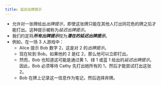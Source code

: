 ```yaml
---
title: 延迟出牌提示
---
```



<BeginnersGuideProgress id="delayed-play-clues" />

- 允许对一张牌给出*出牌提示*，即使这张牌只能在其他人打出同花色的牌之后才能打出。这种提示被称为*延迟出牌提示*。
- 我们约定将<Em>**所有出牌提示**</Em>视为<Em>**潜在的延迟出牌提示**</Em>。
- 例如，在一场 3 人游戏中：
  - Alice 提示 Bob 数字 2，这是对 2 的*出牌提示*。
  - 现在轮到 Bob。如果他的 2 是红 2，那么他可以立即打出。
  - 然而，Bob 也知道这可能是通过黄 1、绿 1 或蓝 1 给出的*延迟出牌提示*。因此，Bob 必须等待 Cathy 先打出她所有的 1，然后才能尝试打出这张 2。
  - Bob 在牌上记录这一信息作为笔记，然后选择弃牌。

<DelayedPlayClues />
